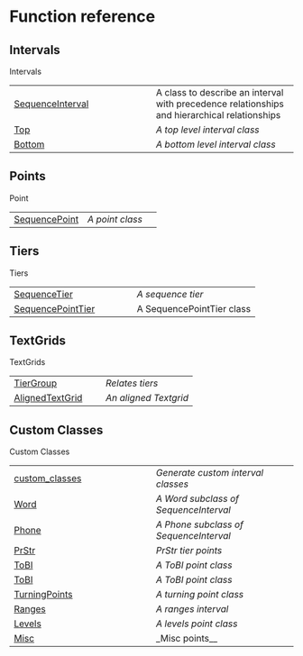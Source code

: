 # Function reference

## Intervals

Intervals

| | |
| --- | --- |
| [SequenceInterval](SequenceInterval.qmd#aligned_textgrid.sequences.sequences.SequenceInterval) | A class to describe an interval with precedence relationships and hierarchical relationships |
| [Top](Top.qmd#aligned_textgrid.sequences.sequences.Top) | _A top level interval class_ |
| [Bottom](Bottom.qmd#aligned_textgrid.sequences.sequences.Bottom) | _A bottom level interval class_ |

## Points

Point

| | |
| --- | --- |
| [SequencePoint](SequencePoint.qmd#aligned_textgrid.points.points.SequencePoint) | _A point class_ |

## Tiers

Tiers

| | |
| --- | --- |
| [SequenceTier](SequenceTier.qmd#aligned_textgrid.sequences.tiers.SequenceTier) | _A sequence tier_ |
| [SequencePointTier](SequencePointTier.qmd#aligned_textgrid.points.tiers.SequencePointTier) | A SequencePointTier class |

## TextGrids

TextGrids

| | |
| --- | --- |
| [TierGroup](TierGroup.qmd#aligned_textgrid.sequences.tiers.TierGroup) | _Relates tiers_ |
| [AlignedTextGrid](AlignedTextGrid.qmd#aligned_textgrid.aligned_textgrid.AlignedTextGrid) | _An aligned Textgrid_ |

## Custom Classes

Custom Classes

| | |
| --- | --- |
| [custom_classes](custom_classes.qmd#aligned_textgrid.custom_classes.custom_classes) | _Generate custom interval classes_ |
| [Word](Word.qmd#aligned_textgrid.sequences.word_and_phone.Word) | _A Word subclass of SequenceInterval_ |
| [Phone](Phone.qmd#aligned_textgrid.sequences.word_and_phone.Phone) | _A Phone subclass of SequenceInterval_ |
| [PrStr](PrStr.qmd#aligned_textgrid.polar.polar_classes.PrStr) | _PrStr tier points_ |
| [ToBI](ToBI.qmd#aligned_textgrid.polar.polar_classes.ToBI) | _A ToBI point class_ |
| [ToBI](ToBI.qmd#aligned_textgrid.polar.polar_classes.ToBI) | _A ToBI point class_ |
| [TurningPoints](TurningPoints.qmd#aligned_textgrid.polar.polar_classes.TurningPoints) | _A turning point class_ |
| [Ranges](Ranges.qmd#aligned_textgrid.polar.polar_classes.Ranges) | _A ranges interval_ |
| [Levels](Levels.qmd#aligned_textgrid.polar.polar_classes.Levels) | _A levels point class_ |
| [Misc](Misc.qmd#aligned_textgrid.polar.polar_classes.Misc) | _Misc points__ |
